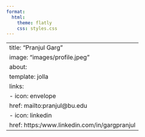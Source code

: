 ```yaml
---
format:
  html:
    theme: flatly
    css: styles.css
---
```


---
title: "Pranjul Garg"
image: "images/profile.jpeg"
about:
  template: jolla
  links:
    - icon: envelope
      href: mailto:pranjul@bu.edu
    - icon: linkedin
      href: https:/www.linkedin.com/in/gargpranjul
---


